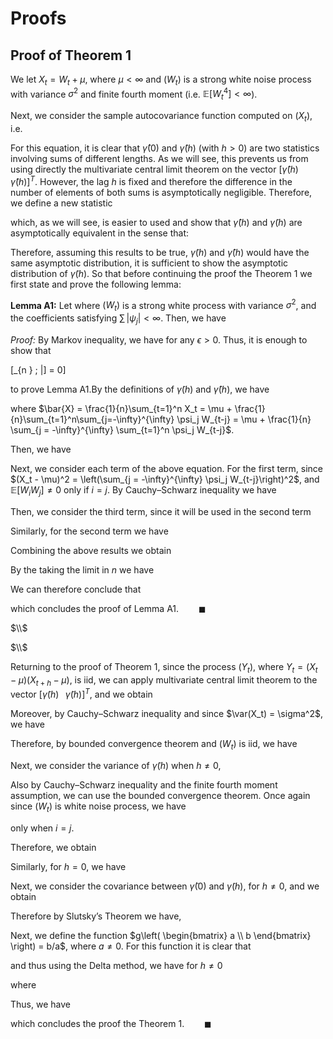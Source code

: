 # Proofs

## Proof of Theorem 1

We let $X_t = W_t + \mu$, where $\mu < \infty$ and $(W_t)$ is a strong white noise process with variance $\sigma^2$ and finite fourth moment (i.e. $\mathbb{E} [W_t^4] < \infty$). 

Next, we consider the sample autocovariance function computed on $(X_t)$, i.e.

\begin{equation*}
    \hat \gamma \left( h \right) = \frac{1}{n}\sum\limits_{t = 1}^{n - h} {\left( {{X_t} - \bar X} \right)\left( {{X_{t + h}} - \bar X} \right)}.
\end{equation*} 

For this equation, it is clear that $\hat \gamma \left( 0 \right)$ and $\hat \gamma \left( h \right)$ (with $h > 0$) are two statistics involving sums of different lengths. As we will see, this prevents us from using directly the multivariate central limit theorem on the vector $[ \hat \gamma \left( h \right) \;\;\; \hat \gamma \left( h \right) ]^T$. However, the lag $h$ is fixed and therefore the difference in the number of elements of both sums is asymptotically negligible. Therefore, we define a new statistic

\begin{equation*}
    \tilde{\gamma} \left( h \right) = \frac{1}{n}\sum\limits_{t = 1}^{n} {\left( {{X_t} - \mu} \right)\left( {{X_{t + h}} - \mu} \right)},
\end{equation*}

which, as we will see, is easier to used and show that $\hat \gamma \left( h \right)$ and $\tilde{\gamma} \left( h \right)$ are asymptotically equivalent in the sense that:

\begin{equation*}
    n^{\frac{1}{2}}[\tilde{\gamma} \left( h \right) - \hat \gamma \left( h \right)] = o_p(1).
\end{equation*}

Therefore, assuming this results to be true, $\tilde{\gamma} \left( h \right)$ and $\hat \gamma \left( h \right)$ would have the same asymptotic distribution, it is sufficient to show the asymptotic distribution of $\tilde{\gamma} \left( h \right)$. So that before continuing the proof the Theorem 1 we first state and prove the following lemma:

**Lemma A1:** Let 
\begin{equation}
X_t = \mu + \sum\limits_{j = -\infty}^{\infty} \psi_j W_{t-j},
\end{equation}
where $(W_t)$ is a strong white process with variance $\sigma^2$, and the coefficients satisfying $\sum \, |\psi_j| < \infty$. Then, we have
    \begin{equation*}
        n^{\frac{1}{2}}[\tilde{\gamma} \left( h \right) - \hat \gamma \left( h \right)] = o_p(1).
    \end{equation*}

*Proof:* By Markov inequality, we have
\begin{equation*}
\mathbb{P}\left( |n^{\frac{1}{2}}[\tilde{\gamma} \left( h \right) - \hat \gamma \left( h \right)]| \geq \epsilon \right) \leq \frac{\mathbb{E}|n^{\frac{1}{2}}[\tilde{\gamma} \left( h \right) - \hat \gamma \left( h \right)]|}{\epsilon},
\end{equation*}
for any $\epsilon > 0$. Thus, it is enough to show that 

\[\mathop {\lim }\limits_{n \to \infty } \; \mathbb{E} \left[|n^{\frac{1}{2}}[\tilde{\gamma} \left( h \right) - \hat \gamma \left( h \right)]|\right] = 0\]

to prove Lemma A1.By the definitions of $\tilde{\gamma} \left( h \right)$ and $\hat \gamma \left( h \right)$, we have
  
\begin{equation*}
\begin{aligned}
n^{\frac{1}{2}}[\tilde{\gamma} \left( h \right) - \hat \gamma \left( h \right)] &= \frac{1}{\sqrt{n}} \sum_{t = n-h+1}^{n}(X_t - \mu)(X_{t+h} - \mu) \\
&+ \frac{1}{\sqrt{n}} \sum_{t = 1}^{n-h}\left[(X_t - \mu)(X_{t+h} - \mu) - (X_t - \bar{X})(X_{t+h} - \bar{X})\right]\\
&= \frac{1}{\sqrt{n}} \sum_{t = n-h+1}^{n}(X_t - \mu)(X_{t+h} - \mu)  
+ \frac{1}{\sqrt{n}} \sum_{t = 1}^{n-h}\left[(\bar{X} - \mu)(X_t + X_{t+h} - \mu - \bar{X})\right]\\
&= \frac{1}{\sqrt{n}} \sum_{t = n-h+1}^{n} (X_t - \mu)(X_{t+h} - \mu) + \frac{1}{\sqrt{n}} (\bar{X} - \mu)\sum_{t = 1}^{n-h}(X_t + X_{t+h} - \mu - \bar{X})\\
&= \frac{1}{\sqrt{n}} \sum_{t = n-h+1}^{n} (X_t - \mu)(X_{t+h} - \mu) + \frac{1}{\sqrt{n}} (\bar{X} - \mu)\left[\sum_{t = 1+h}^{n-h}X_t - (n-h)\mu + h\bar{X}\right]\\
&= \frac{1}{\sqrt{n}} \sum_{t = n-h+1}^{n} (X_t - \mu)(X_{t+h} - \mu)
+ \frac{1}{\sqrt{n}} (\bar{X} - \mu)\left[\sum_{t = 1+h}^{n-h}(X_t - \mu) - h(\mu - \bar{X})\right]\\
&= \frac{1}{\sqrt{n}} \sum_{t = n-h+1}^{n} (X_t - \mu)(X_{t+h} - \mu) + \frac{1}{\sqrt{n}} (\bar{X} - \mu)\sum_{t = 1+h}^{n-h}(X_t - \mu) + \frac{h}{\sqrt{n}} (\bar{X} - \mu)^2,
\end{aligned}
\end{equation*}
where $\bar{X} = \frac{1}{n}\sum_{t=1}^n X_t = \mu + \frac{1}{n}\sum_{t=1}^n\sum_{j=-\infty}^{\infty} \psi_j W_{t-j} = \mu + \frac{1}{n} \sum_{j = -\infty}^{\infty} \sum_{t=1}^n \psi_j W_{t-j}$.

Then, we have
\begin{equation*}
\begin{aligned}
\mathbb{E}\left[\left|n^{\frac{1}{2}}[\tilde{\gamma} \left( h \right) - \hat \gamma \left( h \right)]\right|\right]
&\leq \frac{1}{\sqrt{n}} \sum_{t = n-h+1}^{n} \mathbb{E}\left[\left|(X_t - \mu) \, (X_{t+h} - \mu)\right|\right]\\
&+ \frac{1}{\sqrt{n}} \mathbb{E} \left[\left|(\bar{X} - \mu) \, \sum_{t = 1+h}^{n-h}(X_t - \mu)\right|\right] +  \frac{h}{\sqrt{n}}\mathbb{E} \left[ (\bar{X} - \mu)^2 \right].
\end{aligned}
\end{equation*}

Next, we consider each term of the above equation. For the first term, since $(X_t - \mu)^2 = \left(\sum_{j = -\infty}^{\infty} \psi_j W_{t-j}\right)^2$, and $\mathbb{E}[W_iW_j] \neq 0$ only if $i = j$. By Cauchy–Schwarz inequality we have

\begin{equation*}
\mathbb{E}\left[|(X_t - \mu)(X_{t+h} - \mu)|\right] \leq \sqrt{\mathbb{E}\left[|(X_t - \mu)|^2\right] \mathbb{E}\left[|(X_{t+h} - \mu)|^2\right]} = \sigma^2 \sum_{i = -\infty}^{\infty}\psi_i^2.
\end{equation*}

Then, we consider the third term, since it will be used in the second term

\begin{equation*}
\mathbb{E}[(\bar{X} - \mu)^2] = \frac{1}{n^2} \sum_{t = 1}^{n} \sum_{i = -\infty}^{\infty} \psi_i^2 \mathbb{E}\left[ W_{t-i}^2 \right] = \frac{\sigma^2}{n} \sum_{i = -\infty}^{\infty}\psi_i^2.
\end{equation*}

Similarly, for the second term we have

\begin{equation*}
\begin{aligned}
\mathbb{E}\left[\left|(\bar{X} - \mu) \sum_{t = 1+h}^{n-h}(X_t - \mu)\right|\right] &\leq \sqrt{\mathbb{E}\left[|(\bar{X} - \mu)|^2\right] \mathbb{E}\left[|\sum_{t = 1+h}^{n-h}(X_t - \mu)|^2\right]}\\
&= \sqrt{\mathbb{E}\left[(\bar{X} - \mu)^2\right] \mathbb{E}\left[\sum_{t = 1+h}^{n-h}\left(X_t - \mu \right)^2 + \sum_{t_1 \neq t_2}(X_{t_1} - \mu)(X_{t_2} - \mu) \right]}\\
&\leq \sqrt{\frac{\sigma^2}{n} \sum_{i = -\infty}^{\infty}\psi_i^2 \cdot (n-2h)\sigma^2 \left( \sum_{j = -\infty}^{\infty} |\psi_j| \right)^2}\\
&\leq \sqrt{\frac{n-2h}{n}}\sigma^2 \left(\sum_{i = -\infty}^{\infty}|\psi_i| \right)^2.
\end{aligned}
\end{equation*}


Combining the above results we obtain

\begin{equation*}
\begin{aligned}
\mathbb{E}|n^{\frac{1}{2}}[\tilde{\gamma} \left( h \right) - \hat \gamma \left( h \right)]|
&\leq \frac{1}{\sqrt{n}} h \sigma^2 \sum_{i = -\infty}^{\infty}\psi_i^2 + \sqrt{\frac{n-2h}{n^2}}\sigma^2 \left(\sum_{i = -\infty}^{\infty}|\psi_i| \right)^2 + \frac{h}{n\sqrt{n}}\sigma^2 \sum_{i = -\infty}^{\infty}\psi_i^2\\
&\leq \frac{1}{n\sqrt{n}} (nh + \sqrt{n - 2h} + h) \sigma^2 \left(\sum_{i = -\infty}^{\infty}|\psi_i|\right)^2,
\end{aligned}
\end{equation*}

By the taking the limit in $n$ we have

\begin{equation*} 
\mathop {\lim }\limits_{n \to \infty } \; \mathbb{E} \left[|n^{\frac{1}{2}}[\tilde{\gamma} \left( h \right) - \hat \gamma \left( h \right)]|\right] \leq \sigma^2 \left(\sum_{i = -\infty}^{\infty}|\psi_i|\right)^2 \mathop {\lim }\limits_{n \to \infty } \; \frac{nh + \sqrt{n - 2h} + h}{n\sqrt{n}} = 0.
\end{equation*}

We can therefore conclude that

\begin{equation*}
\sqrt{n}[\tilde{\gamma} \left( h \right) - \hat \gamma \left( h \right)] = o_p(1),
\end{equation*}

which concludes the proof of Lemma A1. $\;\;\;\;\;\;\;\; \blacksquare$  
  
$\\$ 

$\\$ 

Returning to the proof of Theorem 1, since the process $(Y_t)$, where $Y_t = \left( {{X_t} - \mu} \right)\left( {{X_{t + h}} - \mu} \right)$, is iid, we can apply multivariate central limit theorem to the vector $[ \tilde \gamma \left( h \right) \;\;\; \tilde \gamma \left( h \right) ]^T$, and we obtain

\begin{equation*} 
\begin{aligned}
    \sqrt{n}\left\{
        \begin{bmatrix}
         \tilde{\gamma} \left( 0 \right) \\
         \tilde{\gamma} \left( h \right)
        \end{bmatrix}
    - \mathbb{E}\begin{bmatrix}
         \tilde{\gamma} \left( 0 \right) \\
         \tilde{\gamma} \left( h \right)
        \end{bmatrix} \right\} 
    &= \frac{1}{\sqrt{n}}\begin{bmatrix}
         \sum\limits_{t = 1}^{n}(X_t - \mu)^2 - n\mathbb{E}\left[ \tilde{\gamma} \left( 0 \right) \right]\\
         \sum\limits_{t = 1}^{n}\left( {{X_t} - \mu} \right)\left( {{X_{t + h}} - \mu} \right) - n\mathbb{E}\left[ \tilde{\gamma} \left( h \right) \right]
        \end{bmatrix} \\
       & \overset{\mathcal{D}}{\to} 
    \mathcal{N}\left(0, n \, \var \left(\begin{bmatrix}
         \tilde{\gamma} \left( 0 \right) \\
         \tilde{\gamma} \left( h \right)
        \end{bmatrix} \right)\right)
        \end{aligned}
\end{equation*}


Moreover, by Cauchy–Schwarz inequality and since $\var(X_t) = \sigma^2$, we have
\begin{equation*}
    \sum\limits_{t = 1}^{n} {\left( {{X_t} - \mu} \right)\left( {{X_{t + h}} - \mu} \right)} \leq \sqrt{\sum\limits_{t = 1}^{n} {\left( {{X_t} - \mu} \right)^2} \sum\limits_{t = 1}^{n} {\left( {{X_{t + h}} - \mu} \right)^2}} < \infty.
\end{equation*}

Therefore, by bounded convergence theorem and $(W_t)$ is iid, we have

\begin{equation*}
\begin{aligned}
    \mathbb{E}[\tilde{\gamma} \left( h \right)] &= \frac{1}{n}\mathbb{E}\left[\sum\limits_{t = 1}^{n} {\left( {{X_t} - \mu} \right)\left( {{X_{t + h}} - \mu} \right)}\right]\\
    &= \frac{1}{n}\left[\sum\limits_{t = 1}^{n} { \mathbb{E}\left( {{X_t} - \mu} \right)\mathbb{E}\left( {{X_{t + h}} - \mu} \right)}\right] =
    \begin{cases}
        \sigma^2, & \text{for } h = 0\\
        0, & \text{for } h \neq 0
    \end{cases}.
    \end{aligned}
\end{equation*}



Next, we consider the variance of $\tilde{\gamma} \left( h \right)$ when $h \neq 0$,

\begin{equation*}
    \begin{aligned}
        var[\tilde{\gamma} \left( h \right)] &= \frac{1}{n^2}\mathbb{E}\left\{\left[\sum\limits_{t = 1}^{n} {\left( {{X_t} - \mu} \right)\left( {{X_{t + h}} - \mu} \right)}\right]^2\right\}\\
        &= \frac{1}{n^2}\mathbb{E}\left\{\left[\sum\limits_{i = 1}^{n} {\left( {{X_i} - \mu} \right)\left( {{X_{i + h}} - \mu} \right)}\right] \left[\sum\limits_{j = 1}^{n} {\left( {{X_j} - \mu} \right)\left( {{X_{j + h}} - \mu} \right)}\right]\right\}\\
        &= \frac{1}{n^2}\mathbb{E}\left[\sum\limits_{i = 1}^{n}\sum\limits_{j = 1}^{n} {\left( {{X_i} - \mu} \right)\left( {{X_{i + h}} - \mu} \right)}{\left( {{X_j} - \mu} \right)\left( {{X_{j + h}} - \mu} \right)}\right].
    \end{aligned}
\end{equation*}

Also by Cauchy–Schwarz inequality and the finite fourth moment assumption, we can use the bounded convergence theorem. Once again since $(W_t)$ is white noise process, we have 

\begin{equation*}
    \mathbb{E}\left[{\left( {{X_i} - \mu} \right)\left( {{X_{i + h}} - \mu} \right)}{\left( {{X_j} - \mu} \right)\left( {{X_{j + h}} - \mu} \right)}\right] \neq 0
\end{equation*}
only when $i = j$.

Therefore, we obtain

\begin{equation*}
    \begin{aligned}
        var[\tilde{\gamma} \left( h \right)] &= \frac{1}{n^2}\sum\limits_{i = 1}^{n} \mathbb{E}\left[ {\left( {{X_i} - \mu} \right)^2\left( {{X_{i + h}} - \mu} \right)^2}\right]\\
        &= \frac{1}{n^2}\sum\limits_{i = 1}^{n} \mathbb{E}{\left( {{X_i} - \mu} \right)^2\mathbb{E}\left( {{X_{i + h}} - \mu} \right)^2}
        = \frac{1}{n}\sigma^4.
    \end{aligned}
\end{equation*}

Similarly, for $h = 0$, we have

\begin{equation*}
    \begin{aligned}
        var[\tilde{\gamma} \left( 0 \right)] &= \frac{1}{n^2}\mathbb{E}\left\{\left[\sum\limits_{t = 1}^{n} {\left( {{X_t} - \mu} \right)^2}\right]^2\right\} - \frac{1}{n^2}\left[\mathbb{E}\sum\limits_{t = 1}^{n} {\left( {{X_t} - \mu} \right)^2}\right]^2
        = \frac{2}{n}\sigma^4.
    \end{aligned}
\end{equation*}

Next, we consider the covariance between $\tilde{\gamma} \left( 0 \right)$ and $\tilde{\gamma} \left( h \right)$, for $h \neq 0$, and we obtain

\begin{equation*}
    \begin{aligned}
        cov[\tilde{\gamma} \left( 0 \right), \tilde{\gamma} \left( h \right)] &= \mathbb{E}[\tilde{\gamma} \left( 0 \right) \tilde{\gamma} \left( h \right)] - \mathbb{E}[\tilde{\gamma} \left( 0 \right)] \mathbb{E}[\tilde{\gamma} \left( h \right)]
        = \mathbb{E}[\tilde{\gamma} \left( 0 \right) \tilde{\gamma} \left( h \right)]\\
        &= \mathbb{E}\left[\left[\sum\limits_{t = 1}^{n} {\left( {{X_t} - \mu} \right)^2}\right]\left[\sum\limits_{t = 1}^{n} {\left( {{X_t} - \mu} \right)\left( {{X_{t + h}} - \mu} \right)}\right]\right]
        = 0.
    \end{aligned}
\end{equation*} 

Therefore by Slutsky's Theorem we have,
\begin{equation*}
    \begin{aligned}
    \sqrt{n}\left\{
        \begin{bmatrix}
         \hat{\gamma} \left( 0 \right) \\
         \hat{\gamma} \left( h \right)
        \end{bmatrix}
    - \begin{bmatrix}
         \sigma^2 \\
         0
        \end{bmatrix} \right\}
    &= \sqrt{n}\left\{
        \begin{bmatrix}
         \tilde{\gamma} \left( 0 \right) \\
         \tilde{\gamma} \left( h \right)
        \end{bmatrix}
    - \begin{bmatrix}
         \sigma^2 \\
         0
        \end{bmatrix} \right\}
    + \underbrace{\sqrt{n}\left\{
        \begin{bmatrix}
         \hat{\gamma} \left( 0 \right) \\
         \hat{\gamma} \left( h \right)
        \end{bmatrix}
    - \begin{bmatrix}
         \tilde{\gamma} \left( 0 \right) \\
         \tilde{\gamma} \left( h \right)
        \end{bmatrix} \right\}}_{\overset{p}{\to} 0}\\
    &\overset{\mathcal{D}}{\to} 
    \mathcal{N}\left(0, \begin{bmatrix}
         2\sigma^4 & 0\\
         0 & \sigma^4
        \end{bmatrix} \right).
    \end{aligned}
\end{equation*}

Next, we define the function $g\left( \begin{bmatrix}
         a \\
         b
        \end{bmatrix} \right) = b/a$, where $a \neq 0$. For this function it is clear that

  \begin{equation*}
        \nabla g\left( \begin{bmatrix}
         a \\
         b
        \end{bmatrix} \right) = \begin{bmatrix}
         -\frac{b}{a^2} \\
         \frac{1}{a}
        \end{bmatrix}^{T} ,
  \end{equation*}

and thus using the Delta method, we have for $h \neq 0$

\begin{equation*}
    \begin{aligned}
    \sqrt{n}\hat{\rho}(h) =
    \sqrt{n}\left\{g\left(
        \begin{bmatrix}
         \hat{\gamma} \left( 0 \right) \\
         \hat{\gamma} \left( h \right)
        \end{bmatrix} \right)
    - {\mu} \right\}
    &\overset{\mathcal{D}}{\to} 
    \mathcal{N}\left(0, \sigma_r^2 \right),
    \end{aligned}
\end{equation*}

where 

\begin{equation*} 
\begin{aligned}
{\mu} &= g\left(\begin{bmatrix}
         \sigma^2 & 0
        \end{bmatrix} \right) = 0,\\
\sigma_r^2 &= \nabla g\left(\begin{bmatrix}
         \sigma^2 \\
         0
        \end{bmatrix} \right) \begin{bmatrix}
         2\sigma^4 & 0\\
         0 & \sigma^4
        \end{bmatrix} \nabla g\left(\begin{bmatrix}
         \sigma^2 \\
         0
        \end{bmatrix} \right)^{T}
         = \begin{bmatrix}
         0 & \sigma^{-2}
        \end{bmatrix}  \begin{bmatrix}
         2\sigma^4 & 0\\
         0 & \sigma^4
        \end{bmatrix} \begin{bmatrix}
         0 \\
         \sigma^{-2}
        \end{bmatrix} = 1.
    \end{aligned}
\end{equation*}

Thus, we have

\begin{equation*}
    \sqrt{n}\hat{\rho}(h) \overset{\mathcal{D}}{\to} 
    \mathcal{N}\left(0, 1 \right),
\end{equation*} 
   
which concludes the proof the Theorem 1. $\;\;\;\;\;\;\;\; \blacksquare$


